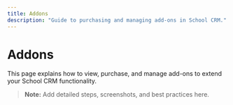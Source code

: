 ```yaml
---
title: Addons
description: "Guide to purchasing and managing add-ons in School CRM."
---
```


# Addons

This page explains how to view, purchase, and manage add-ons to extend your School CRM functionality.

> **Note:** Add detailed steps, screenshots, and best practices here. 